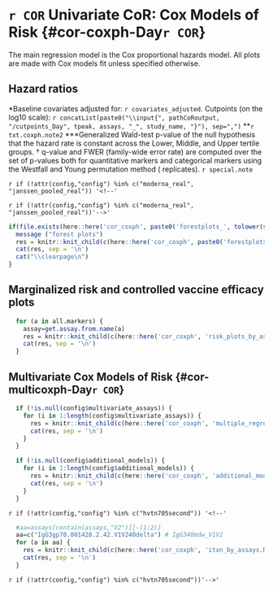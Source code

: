 # `r COR` Univariate CoR: Cox Models of Risk {#cor-coxph-Day`r COR`}

The main regression model is the Cox proportional hazards model. All plots are made with Cox models fit unless specified otherwise.

## Hazard ratios

\begin{table}[H]
\caption{Inference for Day `r tpeak` antibody marker covariate-adjusted correlates of risk of `r txt.endpoint` in the vaccine group: Hazard ratios per 10-fold increment in the marker*}
\begin{center}
\setlength{\tabcolsep}{.5ex}
  \input{`r pathCoRoutput`/CoR_univariable_svycoxph_pretty_`r study_name`}\\
\end{center}
*Baseline covariates adjusted for: `r covariates_adjusted`.\\
**`r txt.coxph.note2`\\
***q-value and FWER (family-wide error rate) are computed over the set of p-values both for quantitative markers and categorical markers `r if(study_name=="PREVENT19") "(not including categorical bindSpike due to there being no case in the upper tertile)"` using the Westfall and Young permutation method (\protect\input{`r pathCoRoutput`/permutation_replicates_`r study_name`} replicates). \\
`r special.note`
    %\label{tab:CoR_univariable_svycoxph_pretty_`r study_name`}
\end{table}

\vspace{10pt}

\begin{table}[H]
\caption{Inference for Day `r tpeak` antibody marker covariate-adjusted correlates of risk of `r txt.endpoint` in the vaccine group: Hazard ratios per SD increment in the marker*}
\begin{center}
\setlength{\tabcolsep}{.5ex}
  \input{`r pathCoRoutput`/CoR_univariable_svycoxph_pretty_scaled_`r study_name`}\\
\end{center}
*Baseline covariates adjusted for: `r covariates_adjusted`. Maximum failure event time in ph2 subjects \input{`r pathCoRoutput`/timepoints_cum_risk_`r study_name`} days.\\
**`r txt.coxph.note2`\\
***q-value and FWER (family-wide error rate) are computed over the set of p-values both for quantitative markers and categorical markers using the Westfall and Young permutation method (\protect\input{`r pathCoRoutput`/permutation_replicates_`r study_name`} replicates). \\
`r special.note`
    %\label{tab:CoR_univariable_svycoxph_pretty_scaled_`r study_name`}
\end{table}


\clearpage
\scriptsize
\input{`r paste0(pathCoRoutput, "/CoR_univariable_svycoxph_cat_pretty_", study_name)`}
\normalsize
\vspace{-15pt}
$\ast$Baseline covariates adjusted for: `r covariates_adjusted`. Cutpoints (on the log10 scale): `r concatList(paste0("\\input{", pathCoRoutput, "/cutpoints_Day", tpeak, assays, "_", study_name, "}"), sep=",")`
$\ast\ast$`r txt.coxph.note2`
$\ast\ast$$\ast$Generalized Wald-test p-value of the null hypothesis that the hazard rate is constant across the Lower, Middle, and Upper tertile groups.
$\dagger$ q-value and FWER (family-wide error rate) are computed over the set of p-values both for quantitative markers and categorical markers using the Westfall and Young permutation method (\protect\input{`r pathCoRoutput`/permutation_replicates_`r study_name`} replicates). 
`r special.note`

\vspace{30pt}


`r if (!attr(config,"config") %in% c("moderna_real", "janssen_pooled_real")) '<!--'`
\begin{table}[H]
\caption{The ratio of sample sizes required to power a future trial for the column marker compared to the row marker (Follmann 2018). Confidence intervals are based on $10^3$ bootstrap replicates. }
\begin{center}
    \input{`r pathCoRoutput`/follmann2018_samplesizeratio}\\
    (lb, ub)\\
    \input{`r pathCoRoutput`/follmann2018_samplesizeratio_lbub}\\
\end{center}
`r special.note`
    %\label{tab:follmann2018_samplesizeratio}
\end{table}
\vspace{10pt}
`r if (!attr(config,"config") %in% c("moderna_real", "janssen_pooled_real"))'-->'`


\begin{table}[H]
\caption{Number of cases and non-cases in ph2 or not}
\begin{center}
  \input{`r pathCoRoutput`/tab1}\\
\end{center}
\end{table}


\clearpage



<!-- Forest plots -->

```r

if(file.exists(here::here('cor_coxph', paste0('forestplots_', tolower(study_name), '.Rmd')))) {
  message ("forest plots")
  res = knitr::knit_child(c(here::here('cor_coxph', paste0('forestplots_', tolower(study_name), '.Rmd'))), quiet = TRUE)
  cat(res, sep = '\n')
  cat("\\clearpage\n")
}
```


## Marginalized risk and controlled vaccine efficacy plots


\begin{table}[H] 
\caption{Analysis of Day `r tpeak` markers (upper vs. lower tertile) as a CoR and a controlled risk CoP.}
\begin{center}
\setlength{\tabcolsep}{.5ex}
\begin{tabular}{lcccccc} \hline 
 & \multicolumn{2}{c}{marginalized risk} & \multicolumn{2}{c}{controlled risk} & & \\ 
 & \multicolumn{2}{c}{ratio $RR_M(0,1)$} & \multicolumn{2}{c}{ratio $RR_C(0,1)^1$} & \multicolumn{2}{c}{e(0,1)$^2$} \\ 
  & Point Est. & 95\% CI  &    Point Est. & 95\% CI  &   Point Est.  & 95\% CI UL \\ \hline
\input{`r pathCoRoutput`/marginalized_risks_cat_`r study_name`}  \\ \hline 
\end{tabular}
\end{center}
$^1$Conservative (upper bound) estimate assuming unmeasured confounding at level $RR_{UD}(0,1)=RR_{EU}(0,1) = 2$ and thus $B(0,1)=4/3$. \\
$^2$E-values are computed for upper tertile ($s=1$) vs. lower tertile ($s=0$) biomarker subgroups after controlling for `r covariates_adjusted`; UL = upper limit.\\
`r special.note`
\end{table}

\clearpage


```r
  for (a in all.markers) {
    assay=get.assay.from.name(a)
    res = knitr::knit_child(c(here::here('cor_coxph', 'risk_plots_by_assays.Rmd')), quiet = TRUE)
    cat(res, sep = '\n')
  }
```


## Multivariate Cox Models of Risk {#cor-multicoxph-Day`r COR`}

```r
  if (!is.null(config$multivariate_assays)) {
    for (i in 1:length(config$multivariate_assays)) {
      res = knitr::knit_child(c(here::here('cor_coxph', 'multiple_regression.Rmd')), quiet = TRUE)
      cat(res, sep = '\n')
    }
  }
```



```r
  if (!is.null(config$additional_models)) {
    for (i in 1:length(config$additional_models)) {
      res = knitr::knit_child(c(here::here('cor_coxph', 'additional_model.Rmd')), quiet = TRUE)
      cat(res, sep = '\n')
    }
  }
```


`r if (!attr(config,"config") %in% c("hvtn705second")) '<!--'`

```r
  #aa=assays[contain(assays,"V2")][-(1:2)]  
  aa=c("IgG3gp70.001428.2.42.V1V240delta") # IgG340mdw_V1V2
  for (a in aa) {
    res = knitr::knit_child(c(here::here('cor_coxph', 'itxn_by_assays.Rmd')), quiet = TRUE)
    cat(res, sep = '\n')
  }
```


`r if (!attr(config,"config") %in% c("hvtn705second"))'-->'`
